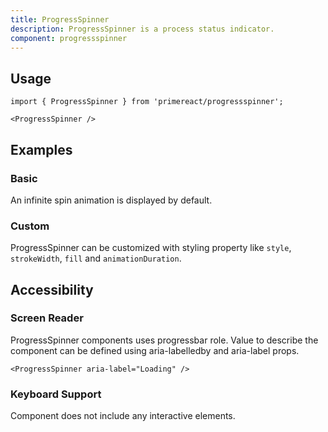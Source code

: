 ```yaml
---
title: ProgressSpinner
description: ProgressSpinner is a process status indicator.
component: progressspinner
---
```


## Usage

```tsx
import { ProgressSpinner } from 'primereact/progressspinner';
```

```tsx
<ProgressSpinner />
```

## Examples

### Basic

An infinite spin animation is displayed by default.

<DocComponentViewer name="progressspinner:basic-demo" />

### Custom

ProgressSpinner can be customized with styling property like `style`, `strokeWidth`, `fill` and `animationDuration`.

<DocComponentViewer name="progressspinner:custom-demo" />

## Accessibility

### Screen Reader

ProgressSpinner components uses progressbar role. Value to describe the component can be defined using aria-labelledby and aria-label props.

```tsx
<ProgressSpinner aria-label="Loading" />
```

### Keyboard Support

Component does not include any interactive elements.

